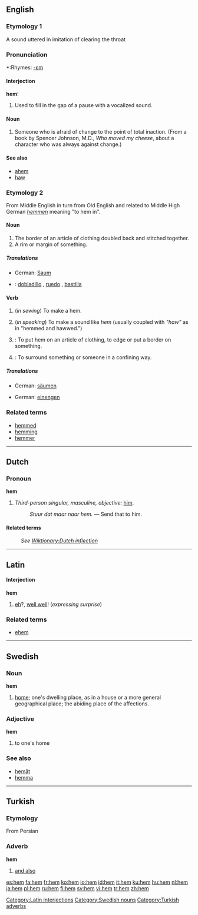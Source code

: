 ==English==

===Etymology 1===
A sound uttered in imitation of clearing the throat

===Pronunciation===
*:Rhymes: [[Rhymes:English:-ɛm|-ɛm]]

====Interjection====
'''hem'''!

# Used to fill in the gap of a pause with a vocalized sound.

====Noun====
{{en-noun}}

# Someone who is afraid of change to the point of total inaction.  (From a book by Spencer Johnson, M.D., ''Who moved my cheese'', about a character who was always against change.)

====See also====
*[[ahem]]
*[[haw]]

===Etymology 2===
From Middle English in turn from Old English and related to Middle High German ''[[hemmen]]'' meaning "to hem in".

====Noun====
{{en-noun}}

# The border of an article of clothing doubled back and stitched together.
# A rim or margin of something.

=====Translations=====
{{trans-top|border of an article of clothing doubled back and stitched together}}
*German: [[Saum]] {{m}}
{{trans-mid}}
{{trans-bottom}}

{{checktrans}}
*{{ttbc|Spanish}}: [[dobladillo]] {{m}}, [[ruedo]] {{m}}, [[bastilla]] {{f}}

====Verb====
{{en-verb|hem|m|ing}}

# {{intransitive}} (''in sewing'') To make a hem.
# {{intransitive}} (''in speaking'') To make a sound like ''hem'' (usually coupled with ''"haw"'' as in "hemmed and hawwed.")
# {{transitive}}: To put hem on an article of clothing, to edge or put a border on something.
# {{transitive}}: To surround something or someone in a confining way.

=====Translations=====
{{trans-top|To put hem on an article of clothing}}
*German: [[säumen]]
{{trans-mid}}
{{trans-bottom}}

{{trans-top|To surround something or someone in a confining way}}
*German: [[einengen]]
{{trans-mid}}
{{trans-bottom}}

===Related terms===
*[[hemmed]]
*[[hemming]]
*[[hemmer]]

----

==Dutch==

===Pronoun===
'''hem'''

# {{personal|lang=Dutch}} ''Third-person singular, masculine, objective:'' [[him]].
#: ''Stuur dat maar naar hem.'' &mdash; Send that to him.

====Related terms====
: ''See [[Wiktionary:Dutch inflection#Pronouns|Wiktionary:Dutch inflection]]''

----

==Latin==

====Interjection====
{{rfc-level|Interjection at L4+ not in L3 POS section}}
'''hem'''
# [[eh]]?, [[well well]]! (''expressing surprise'')

===Related terms===
*[[ehem]]

[[Category:Latin interjections]]

----

==Swedish==

===Noun===
'''hem'''

# [[home]]; one's dwelling place, as in a house or a more general geographical place; the abiding place of the affections.

===Adjective===
'''hem'''

# to one's home

===See also===
*[[hemåt]]
*[[hemma]]

[[Category:Swedish nouns]]

----

==Turkish==

===Etymology===
From Persian

===Adverb===
'''hem'''

# [[and also]]

[[Category:Turkish adverbs]]

[[es:hem]]
[[fa:hem]]
[[fr:hem]]
[[ko:hem]]
[[io:hem]]
[[id:hem]]
[[it:hem]]
[[ku:hem]]
[[hu:hem]]
[[nl:hem]]
[[ja:hem]]
[[pl:hem]]
[[ru:hem]]
[[fi:hem]]
[[sv:hem]]
[[vi:hem]]
[[tr:hem]]
[[zh:hem]]